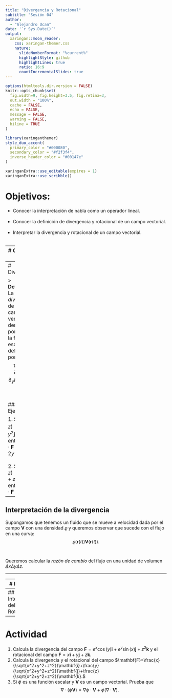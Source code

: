 ---
title: "Divergencia y Rotacional"
subtitle: "Sesión 04"
author: 
  - "Alejandro Ucan"
date: '`r Sys.Date()`'
output:
  xaringan::moon_reader:
    css: xaringan-themer.css
    nature:
      slideNumberFormat: "%current%"
      highlightStyle: github
      highlightLines: true
      ratio: 16:9
      countIncrementalSlides: true
---

```{r setup, include=FALSE}
options(htmltools.dir.version = FALSE)
knitr::opts_chunk$set(
  fig.width=9, fig.height=3.5, fig.retina=3,
  out.width = "100%",
  cache = FALSE,
  echo = FALSE,
  message = FALSE, 
  warning = FALSE,
  hiline = TRUE
)
```

```{r xaringan-themer, include=FALSE, warning=FALSE}
library(xaringanthemer)
style_duo_accent(
  primary_color = "#000080",
  secondary_color = "#f2f3f4",
  inverse_header_color = "#00147e"
)
```

```{r xaringan-editable, echo=FALSE}
xaringanExtra::use_editable(expires = 1)
xaringanExtra::use_scribble()
```
# Objetivos:

 * Conocer la interpretación de nabla como un operador lineal. <br/><br/>
 * Conocer la definición de divergencia y rotacional de un campo vectorial. <br/><br/>
 * Interpretar la divergencia y rotacional de un campo vectorial. <br/><br/>

---
# Operador Nabla

> __Definición:__ El _operador nabla_ denotado por $\nabla$ y definido por $$\nabla=\partial_x\mathbf{i}+\partial_y\mathbf{j}+\partial_z\mathbf{k}$$ es un operador diferencial vectorial que actúa sobre un campo escalar o vectorial. <br/><br/>

---
# Divergencia

> __Definición:__ La _divergencia_ de un campo vectorial $\mathbf{F}$, denotada por $\nabla\cdot\mathbf{F}$, es la función escalar definida por $$\nabla\cdot\mathbf{F}=\partial_xF_x+\partial_yF_y+\partial_zF_z$$ <br/><br/>

#### Ejemplo

1. Si $\mathbf{F}(x,y,z)=x^2\mathbf{i}+y^2\mathbf{j}+z^2\mathbf{k}$, entonces $\nabla\cdot\mathbf{F}=2x+2y+2z$. <br/><br/>
2. Si $\mathbf{F}(x,y,z)=x\mathbf{i}+y\mathbf{j}+z\mathbf{k}$, entonces $\nabla\cdot\mathbf{F}=3$.
---
## Interpretación de la divergencia

Supongamos que tenemos un fluido que se mueve a velocidad dada por el campo $\mathbf{V}$ con una densidad $\varrho$ y queremos observar que sucede con el flujo en una curva: $$\varrho(\mathbf{r}(t))\mathbf{V}(\mathbf{r}(t)).$$<br/><br/>
Queremos calcular la _razón de cambio_ del flujo en una unidad de volumen $\Delta x\Delta y\Delta z.$

---

---
# Rotacional

> __Definición:__ El _rotacional_ de un campo vectorial $\mathbf{F}$, denotado por $\nabla\times\mathbf{F}$, es el campo vectorial definido por $$\nabla\times\mathbf{F}=\left(\partial_yF_z-\partial_zF_y\right)\mathbf{i}+\left(\partial_zF_x-\partial_xF_z\right)\mathbf{j}+\left(\partial_xF_y-\partial_yF_x\right)\mathbf{k}$$ <br/><br/>

#### Ejemplo

Si $\mathbf{F}=-y\mathbf{i}+x\mathbf{j}$, entonces $\nabla\times\mathbf{F}=2\mathbf{k}$.

---
## Interpretación del Rotacional


---
# Actividad 

1. Calcula la divergencia del campo $\mathbf{F}=e^x\cos(y)\mathbf{i}+e^y \sin(x)\mathbf{j}+z^2\mathbf{k}$ y el rotacional del campo $\mathbf{F}=x\mathbf{i}+y\mathbf{j}+z\mathbf{k}$.
1. Calcula la divergencia y el rotacional del campo $\mathbf{F}=\frac{x}{\sqrt{x^2+y^2+z^2}}\mathbf{i}+\frac{y}{\sqrt{x^2+y^2+z^2}}\mathbf{j}+\frac{z}{\sqrt{x^2+y^2+z^2}}\mathbf{k}.$
1. Si $\phi$ es una función escalar y $\mathbf{V}$ es un campo vectorial. Prueba que $$\nabla \cdot (\phi\mathbf{V})=\nabla\phi \cdot \mathbf{V}+\phi(\nabla \cdot \mathbf{V}).$$